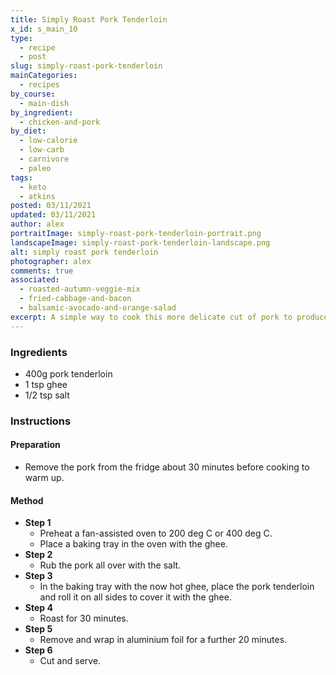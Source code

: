```yaml
---
title: Simply Roast Pork Tenderloin
x_id: s_main_10
type:
  - recipe
  - post
slug: simply-roast-pork-tenderloin
mainCategories: 
  - recipes
by_course:
  - main-dish
by_ingredient:
  - chicken-and-pork
by_diet:
  - low-calorie
  - low-carb
  - carnivore
  - paleo
tags:
  - keto
  - atkins
posted: 03/11/2021
updated: 03/11/2021
author: alex
portraitImage: simply-roast-pork-tenderloin-portrait.png
landscapeImage: simply-roast-pork-tenderloin-landscape.png
alt: simply roast pork tenderloin
photographer: alex
comments: true
associated: 
  - roasted-autumn-veggie-mix
  - fried-cabbage-and-bacon
  - balsamic-avocado-and-orange-salad
excerpt: A simple way to cook this more delicate cut of pork to produce delicious and juicy meat that melts in the mouth.
---
```


<Ingredients>

### Ingredients
    
  - 400g pork tenderloin
  - 1 tsp ghee
  - 1/2 tsp salt

</Ingredients>

<Instructions>

### Instructions

#### Preparation

  - Remove the pork from the fridge about 30 minutes before cooking to warm up.

#### Method

  - **Step 1**
    - Preheat a fan-assisted oven to 200 deg C or 400 deg C.
    - Place a baking tray in the oven with the ghee.
  - **Step 2**
    - Rub the pork all over with the salt.
  - **Step 3**
    - In the baking tray with the now hot ghee, place the pork tenderloin and roll it on all sides to cover it with the ghee.
  - **Step 4**
    - Roast for 30 minutes.
  - **Step 5**
    - Remove and wrap in aluminium foil for a further 20 minutes.
  - **Step 6**
    - Cut and serve.

</Instructions>



